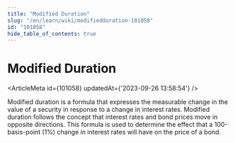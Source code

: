 ```yaml
---
title: "Modified Duration"
slug: "/en/learn/wiki/modifiedduration-101058"
id: "101058"
hide_table_of_contents: true
---
```



# Modified Duration

<ArticleMeta id={101058} updatedAt={'2023-09-26 13:58:54'} />
<div className='border-solid border-b border-t-0 my-4 border-[var(--ifm-color-gray-300)]' />

Modified duration is a formula that expresses the measurable change in the value of a security in response to a change in interest rates. Modified duration follows the concept that interest rates and bond prices move in opposite directions. This formula is used to determine the effect that a 100-basis-point (1%) change in interest rates will have on the price of a bond.
